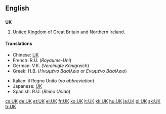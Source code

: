 {{see|.uk}}

==English==

==={{initialism}}===
'''UK'''

# [[United Kingdom]] of Great Britain and Northern Ireland.

====Translations====
{{top}}
*Chinese: [[UK]]
*French: R.U. (''Royaume-Uni'') {{m}}
*German: V.K. (''Vereinigte Königreich'') {{n}}
*Greek: Η.Β. (''Ηνωμένο Βασίλειο'' or ''Ενωμένο Βασίλειο'') {{n}}
{{mid}}
*Italian: il Regno Unito {{m}} (''no abbreviation'')
*Japanese: [[UK]]
*Spanish: R.U. (''Reino Unido'') {{m}}
{{bottom}}

[[cs:UK]]
[[de:UK]]
[[et:UK]]
[[el:UK]]
[[fr:UK]]
[[ko:UK]]
[[it:UK]]
[[kk:UK]]
[[hu:UK]]
[[ja:UK]]
[[pl:UK]]
[[sk:UK]]
[[tr:UK]]